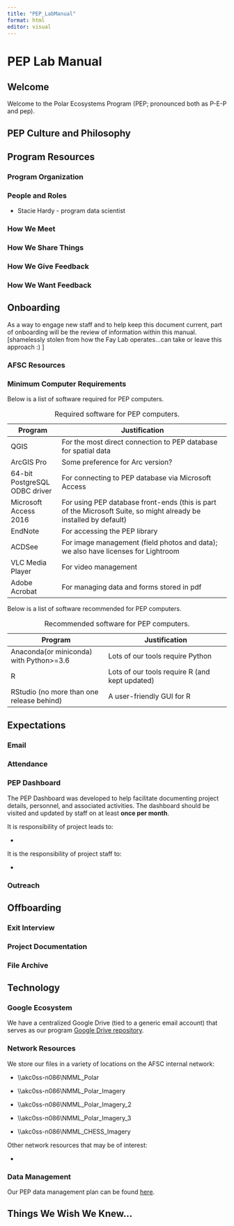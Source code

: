 ```yaml
---
title: "PEP_LabManual"
format: html
editor: visual
---
```


# PEP Lab Manual

## Welcome

Welcome to the Polar Ecosystems Program (PEP; pronounced both as P-E-P and pep).

## PEP Culture and Philosophy

## Program Resources

### Program Organization

### People and Roles

* Stacie Hardy - program data scientist

### How We Meet

### How We Share Things

### How We Give Feedback

### How We Want Feedback

## Onboarding

As a way to engage new staff and to help keep this document current, part of onboarding will be the review of information within this manual. \[shamelessly stolen from how the Fay Lab operates...can take or leave this approach :) \]

### AFSC Resources

### Minimum Computer Requirements

Below is a list of software required for PEP computers.

| Program                       | Justification                                                                                                     |
|-----------------|-------------------------------------------------------|
| QGIS                          | For the most direct connection to PEP database for spatial data                                                   |
| ArcGIS Pro                    | Some preference for Arc version?                                                                                  |
| 64-bit PostgreSQL ODBC driver | For connecting to PEP database via Microsoft Access                                                               |
| Microsoft Access 2016         | For using PEP database front-ends (this is part of the Microsoft Suite, so might already be installed by default) |
| EndNote                       | For accessing the PEP library                                                                                     |
| ACDSee                        | For image management (field photos and data); we also have licenses for Lightroom                                 |
| VLC Media Player              | For video management                                                                                              |
| Adobe Acrobat                 | For managing data and forms stored in pdf                                                                         |

: Required software for PEP computers.

Below is a list of software recommended for PEP computers.

| Program                                   | Justification                                  |
|--------------------------------|----------------------------------------|
| Anaconda(or miniconda) with Python\>=3.6  | Lots of our tools require Python               |
| R                                         | Lots of our tools require R (and kept updated) |
| RStudio (no more than one release behind) | A user-friendly GUI for R                      |

: Recommended software for PEP computers.

## Expectations

### Email

### Attendance

### PEP Dashboard

The PEP Dashboard was developed to help facilitate documenting project details, personnel, and associated activities. The dashboard should be visited and updated by staff on at least **once per month**.

It is responsibility of project leads to:

-   

It is the responsibility of project staff to:

-   

### Outreach

## Offboarding

### Exit Interview

### Project Documentation

### File Archive

## Technology

### Google Ecosystem

We have a centralized Google Drive (tied to a generic email account) that serves as our program [Google Drive repository](https://drive.google.com/drive/folders/1XMadJkz4AqgHctLn0U2xnVChSjHxnyjb).

### Network Resources

We store our files in a variety of locations on the AFSC internal network:

-   \\\\akc0ss-n086\\NMML_Polar

-   \\\\akc0ss-n086\\NMML_Polar_Imagery

-   \\\\akc0ss-n086\\NMML_Polar_Imagery_2

-   \\\\akc0ss-n086\\NMML_Polar_Imagery_3

-   \\\\akc0ss-n086\\NMML_CHESS_Imagery

Other network resources that may be of interest:

-   

### Data Management

Our PEP data management plan can be found [here](ADD%20LINK%20TO%20DATA%20MANAGEMENT%20PLAN).

## Things We Wish We Knew...
